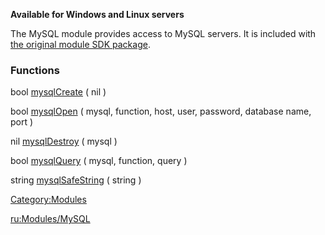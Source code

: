 {{Outdated|MTA now supports MySQL databases natively via the db* functions.}}
'''Available for Windows and Linux servers'''

The MySQL module provides access to MySQL servers. It is included with [http://files.mtasa.com/apps/1.0/dm/ml_devkit.tar.gz the original module SDK package].
=== Functions ===
bool [[/Modules/MySQL/MysqlCreate.md|mysqlCreate]] ( nil )

bool [[/Modules/MySQL/MysqlOpen.md|mysqlOpen]] ( mysql, function, host, user, password, database name, port )

nil [[/Modules/MySQL/MysqlDestroy.md|mysqlDestroy]] ( mysql )

bool [[/Modules/MySQL/MysqlQuery.md|mysqlQuery]] ( mysql, function, query )

string [[/Modules/MySQL/MysqlSafeString.md|mysqlSafeString]] ( string )

[[/Category:Modules.md|Category:Modules]]

[[/ru:Modules/MySQL.md|ru:Modules/MySQL]]